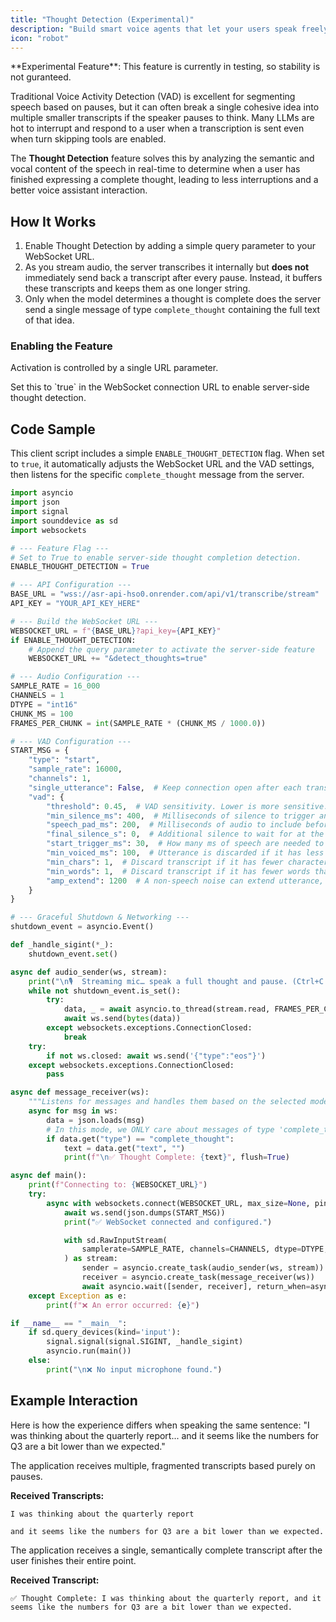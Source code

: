 ```yaml
---
title: "Thought Detection (Experimental)"
description: "Build smart voice agents that let your users speak freely with no unwanted interruptions."
icon: "robot"
---
```


<Note>
  **Experimental Feature**: This feature is currently in testing, so stability is not guranteed.
</Note>

Traditional Voice Activity Detection (VAD) is excellent for segmenting speech based on pauses, but it can often break a single cohesive idea into multiple smaller transcripts if the speaker pauses to think. Many LLMs are hot to interrupt and respond to a user when a transcription is sent even when turn skipping tools are enabled.

The **Thought Detection** feature solves this by analyzing the semantic and vocal content of the speech in real-time to determine when a user has finished expressing a complete thought, leading to less interruptions and a better voice assistant interaction.

## How It Works

1.  Enable Thought Detection by adding a simple query parameter to your WebSocket URL.
2.  As you stream audio, the server transcribes it internally but **does not** immediately send back a transcript after every pause. Instead, it buffers these transcripts and keeps them as one longer string.
3.  Only when the model determines a thought is complete does the server send a single message of type `complete_thought` containing the full text of that idea.



### Enabling the Feature

Activation is controlled by a single URL parameter.

<ParamField query="detect_thoughts" type="boolean" default="false">
  Set this to `true` in the WebSocket connection URL to enable server-side thought detection.
</ParamField>

## Code Sample

This client script includes a simple `ENABLE_THOUGHT_DETECTION` flag. When set to `true`, it automatically adjusts the WebSocket URL and the VAD settings, then listens for the specific `complete_thought` message from the server.

```python A Full Example (mic_ws_thought_detection.py)
import asyncio
import json
import signal
import sounddevice as sd
import websockets

# --- Feature Flag ---
# Set to True to enable server-side thought completion detection.
ENABLE_THOUGHT_DETECTION = True

# --- API Configuration ---
BASE_URL = "wss://asr-api-hso0.onrender.com/api/v1/transcribe/stream"
API_KEY = "YOUR_API_KEY_HERE"

# --- Build the WebSocket URL ---
WEBSOCKET_URL = f"{BASE_URL}?api_key={API_KEY}"
if ENABLE_THOUGHT_DETECTION:
    # Append the query parameter to activate the server-side feature
    WEBSOCKET_URL += "&detect_thoughts=true"

# --- Audio Configuration ---
SAMPLE_RATE = 16_000
CHANNELS = 1
DTYPE = "int16"
CHUNK_MS = 100
FRAMES_PER_CHUNK = int(SAMPLE_RATE * (CHUNK_MS / 1000.0))

# --- VAD Configuration ---
START_MSG = {
    "type": "start",
    "sample_rate": 16000,
    "channels": 1,
    "single_utterance": False,  # Keep connection open after each transcript
    "vad": {
        "threshold": 0.45,  # VAD sensitivity. Lower is more sensitive. 0.5 is a good baseline.
        "min_silence_ms": 400,  # Milliseconds of silence to trigger an End-of-Speech event.
        "speech_pad_ms": 200,  # Milliseconds of audio to include before speech starts.
        "final_silence_s": 0,  # Additional silence to wait for at the end.
        "start_trigger_ms": 30,  # How many ms of speech are needed to start transcribing.
        "min_voiced_ms": 100,  # Utterance is discarded if it has less than this much voiced audio.
        "min_chars": 1,  # Discard transcript if it has fewer characters than this.
        "min_words": 1,  # Discard transcript if it has fewer words than this.
        "amp_extend": 1200  # A non-speech noise can extend utterance, but not start it.
    }
}

# --- Graceful Shutdown & Networking ---
shutdown_event = asyncio.Event()

def _handle_sigint(*_):
    shutdown_event.set()

async def audio_sender(ws, stream):
    print("\n🎙️  Streaming mic… speak a full thought and pause. (Ctrl+C to stop)", flush=True)
    while not shutdown_event.is_set():
        try:
            data, _ = await asyncio.to_thread(stream.read, FRAMES_PER_CHUNK)
            await ws.send(bytes(data))
        except websockets.exceptions.ConnectionClosed:
            break
    try:
        if not ws.closed: await ws.send('{"type":"eos"}')
    except websockets.exceptions.ConnectionClosed:
        pass

async def message_receiver(ws):
    """Listens for messages and handles them based on the selected mode."""
    async for msg in ws:
        data = json.loads(msg)
        # In this mode, we ONLY care about messages of type 'complete_thought'
        if data.get("type") == "complete_thought":
            text = data.get("text", "")
            print(f"\n✅ Thought Complete: {text}", flush=True)

async def main():
    print(f"Connecting to: {WEBSOCKET_URL}")
    try:
        async with websockets.connect(WEBSOCKET_URL, max_size=None, ping_interval=5) as ws:
            await ws.send(json.dumps(START_MSG))
            print("✅ WebSocket connected and configured.")

            with sd.RawInputStream(
                samplerate=SAMPLE_RATE, channels=CHANNELS, dtype=DTYPE, blocksize=FRAMES_PER_CHUNK
            ) as stream:
                sender = asyncio.create_task(audio_sender(ws, stream))
                receiver = asyncio.create_task(message_receiver(ws))
                await asyncio.wait([sender, receiver], return_when=asyncio.FIRST_COMPLETED)
    except Exception as e:
        print(f"❌ An error occurred: {e}")

if __name__ == "__main__":
    if sd.query_devices(kind='input'):
        signal.signal(signal.SIGINT, _handle_sigint)
        asyncio.run(main())
    else:
        print("\n❌ No input microphone found.")

```
## Example Interaction
Here is how the experience differs when speaking the same sentence: "I was thinking about the quarterly report... and it seems like the numbers for Q3 are a bit lower than we expected."

<CardGroup cols={1}>
<Card title="Without Thought Detection" icon="comment-dots">
The application receives multiple, fragmented transcripts based purely on pauses.

**Received Transcripts:**
```text
I was thinking about the quarterly report
```
```text
and it seems like the numbers for Q3 are a bit lower than we expected.
```
</Card>

<Card title="With Thought Detection" icon="brain">
The application receives a single, semantically complete transcript after the user finishes their entire point.

**Received Transcript:**
```text
✅ Thought Complete: I was thinking about the quarterly report, and it seems like the numbers for Q3 are a bit lower than we expected.
```
</Card>
</CardGroup>